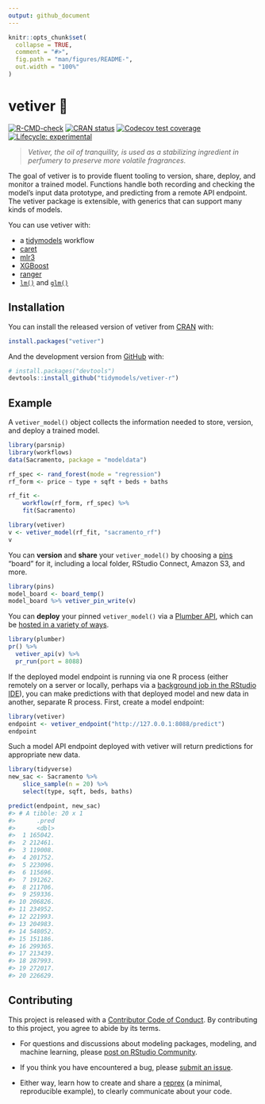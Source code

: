 ```yaml
---
output: github_document
---
```


<!-- README.md is generated from README.Rmd. Please edit that file -->

```r
knitr::opts_chunk$set(
  collapse = TRUE,
  comment = "#>",
  fig.path = "man/figures/README-",
  out.width = "100%"
)
```

# vetiver 🏺

<!-- badges: start -->
[![R-CMD-check](https://github.com/tidymodels/vetiver-r/actions/workflows/R-CMD-check.yaml/badge.svg)](https://github.com/tidymodels/vetiver-r/actions/workflows/R-CMD-check.yaml)
[![CRAN status](https://www.r-pkg.org/badges/version/vetiver)](https://CRAN.R-project.org/package=vetiver)
[![Codecov test coverage](https://codecov.io/gh/tidymodels/vetiver-r/branch/main/graph/badge.svg)](https://app.codecov.io/gh/tidymodels/vetiver-r?branch=main)
[![Lifecycle: experimental](https://img.shields.io/badge/lifecycle-experimental-orange.svg)](https://lifecycle.r-lib.org/articles/stages.html#experimental)
<!-- badges: end -->

> _Vetiver, the oil of tranquility, is used as a stabilizing ingredient in perfumery to preserve more volatile fragrances._

The goal of vetiver is to provide fluent tooling to version, share, deploy, and monitor a trained model. Functions handle both recording and checking the model's input data prototype, and predicting from a remote API endpoint. The vetiver package is extensible, with generics that can support many kinds of models.

You can use vetiver with:

- a [tidymodels](https://www.tidymodels.org/) workflow
- [caret](https://topepo.github.io/caret/)
- [mlr3](https://mlr3.mlr-org.com/)
- [XGBoost](https://xgboost.readthedocs.io/en/latest/R-package/)
- [ranger](https://cran.r-project.org/package=ranger)
- [`lm()`](https://stat.ethz.ch/R-manual/R-patched/library/stats/html/lm.html) and [`glm()`](https://stat.ethz.ch/R-manual/R-patched/library/stats/html/glm.html)

## Installation

You can install the released version of vetiver from [CRAN](https://CRAN.R-project.org) with:

``` r
install.packages("vetiver")
```

And the development version from [GitHub](https://github.com/) with:

``` r
# install.packages("devtools")
devtools::install_github("tidymodels/vetiver-r")
```

## Example

A `vetiver_model()` object collects the information needed to store, version, and deploy a trained model. 

```r
library(parsnip)
library(workflows)
data(Sacramento, package = "modeldata")

rf_spec <- rand_forest(mode = "regression")
rf_form <- price ~ type + sqft + beds + baths

rf_fit <- 
    workflow(rf_form, rf_spec) %>%
    fit(Sacramento)

library(vetiver)
v <- vetiver_model(rf_fit, "sacramento_rf")
v
```

You can **version** and **share** your `vetiver_model()` by choosing a [pins](https://pins.rstudio.com) "board" for it, including a local folder, RStudio Connect, Amazon S3, and more.

```r
library(pins)
model_board <- board_temp()
model_board %>% vetiver_pin_write(v)
```

You can **deploy** your pinned `vetiver_model()` via a [Plumber API](https://www.rplumber.io/), which can be [hosted in a variety of ways](https://www.rplumber.io/articles/hosting.html).


```r
library(plumber)
pr() %>%
  vetiver_api(v) %>%
  pr_run(port = 8088)
```

If the deployed model endpoint is running via one R process (either remotely on a server or locally, perhaps via a [background job in the RStudio IDE](https://solutions.rstudio.com/r/jobs/)), you can make predictions with that deployed model and new data in another, separate R process. First, create a model endpoint:

```r
library(vetiver)
endpoint <- vetiver_endpoint("http://127.0.0.1:8088/predict")
endpoint
```

Such a model API endpoint deployed with vetiver will return predictions for appropriate new data.

``` r
library(tidyverse)
new_sac <- Sacramento %>% 
    slice_sample(n = 20) %>% 
    select(type, sqft, beds, baths)

predict(endpoint, new_sac)
#> # A tibble: 20 x 1
#>      .pred
#>      <dbl>
#>  1 165042.
#>  2 212461.
#>  3 119008.
#>  4 201752.
#>  5 223096.
#>  6 115696.
#>  7 191262.
#>  8 211706.
#>  9 259336.
#> 10 206826.
#> 11 234952.
#> 12 221993.
#> 13 204983.
#> 14 548052.
#> 15 151186.
#> 16 299365.
#> 17 213439.
#> 18 287993.
#> 19 272017.
#> 20 226629.
```



## Contributing

This project is released with a [Contributor Code of Conduct](https://www.contributor-covenant.org/version/2/1/CODE_OF_CONDUCT.html). By contributing to this project, you agree to abide by its terms.

- For questions and discussions about modeling packages, modeling, and machine learning, please [post on RStudio Community](https://community.rstudio.com/new-topic?category_id=15&tags=tidymodels,question).

- If you think you have encountered a bug, please [submit an issue](https://github.com/tidymodels/vetiver-r/issues).

- Either way, learn how to create and share a [reprex](https://reprex.tidyverse.org/articles/articles/learn-reprex.html) (a minimal, reproducible example), to clearly communicate about your code.

